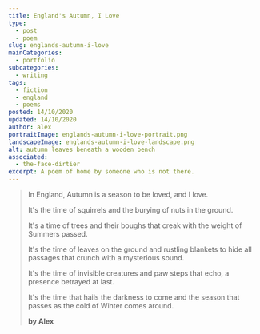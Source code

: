 ```yaml
---
title: England's Autumn, I Love
type: 
  - post
  - poem
slug: englands-autumn-i-love
mainCategories: 
  - portfolio
subcategories: 
  - writing
tags:
  - fiction
  - england
  - poems
posted: 14/10/2020
updated: 14/10/2020
author: alex
portraitImage: englands-autumn-i-love-portrait.png
landscapeImage: englands-autumn-i-love-landscape.png
alt: autumn leaves beneath a wooden bench
associated: 
  - the-face-dirtier
excerpt: A poem of home by someone who is not there.
---
```


<PoemBody>

> In England, Autumn is a season to be loved, and I love. 
>
> It's the time of squirrels and the burying of nuts in the ground.
>
> It's a time of trees and their boughs that creak with the weight of Summers passed.
>
> It's the time of leaves on the ground and rustling blankets to hide all passages that crunch with a mysterious sound. 
>
> It's the time of invisible creatures and paw steps that echo, a presence betrayed at last. 
>
> It's the time that hails the darkness to come and the season that passes as the cold of Winter comes around.
>
>
>**by Alex**

</PoemBody>

